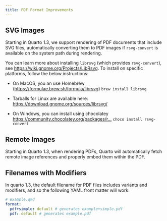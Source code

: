 ```yaml
---
title: PDF Format Improvements
---
```


## SVG Images

Starting in Quarto 1.3, we support rendering of PDF documents that include SVG files, automatically converting them to PDF images if `rsvg-convert` is available on the system path during rendering.

You can learn more about installing `librsvg`{spellcheck="false"} (which provides `rsvg-convert`{spellcheck="false"}), see <https://wiki.gnome.org/Projects/LibRsvg>. To install on specific platforms, follow the below instructions:

-   On MacOS, you an use Homebrew (<https://formulae.brew.sh/formula/librsvg>) `brew install librsvg`{spellcheck="false"}

-   Tarballs for Linux are available here: <https://download.gnome.org/sources/librsvg/>

-   On Windows, you can install using chocolatey [https://community.chocolatey.org/packages/r...](https://community.chocolatey.org/packages/r…){.uri} `choco install rsvg-convert`{spellcheck="false"}

## Remote Images

Starting in Quarto 1.3, when rendering PDFs, Quarto will automatically fetch remote image references and properly embed them within the PDF.

## Filenames with Modifiers

In quarto 1.3, the default filename for PDF files includes variants and modifiers, and so the following YAML front matter will work:

```yml
# example.qmd
format:
  pdf+simple: default # generates example+simple.pdf
  pdf: default # generates example.pdf
```
